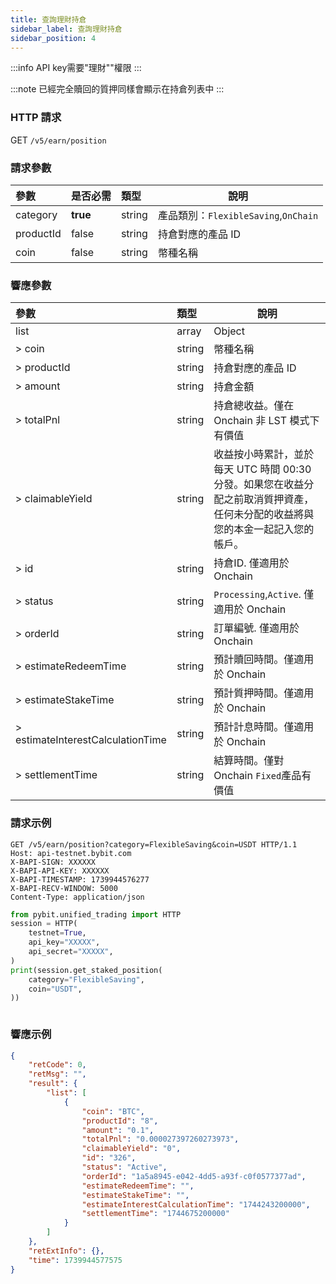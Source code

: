 ```yaml
---
title: 查詢理財持倉
sidebar_label: 查詢理財持倉
sidebar_position: 4
---
```

:::info
API key需要"理財""權限
:::

:::note
已經完全贖回的質押同樣會顯示在持倉列表中
:::

### HTTP 請求
GET `/v5/earn/position`

### 請求參數
| 參數 | 是否必需 | 類型 | 說明|
|:----- |:-------|:-----|------ |
|category|**true**|string|產品類別：`FlexibleSaving`,`OnChain`|
|productId|false|string|持倉對應的產品 ID|
|coin|false|string|幣種名稱|

### 響應參數
| 參數 | 類型 | 說明|
|:----- |:-----|----- |
|list|array|Object|
|> coin|string |幣種名稱 |
|> productId|string |持倉對應的產品 ID|
|> amount|string |持倉金額|
|> totalPnl|string |持倉總收益。僅在 Onchain 非 LST 模式下有價值|
|> claimableYield|string |收益按小時累計，並於每天 UTC 時間 00:30 分發。如果您在收益分配之前取消質押資產，任何未分配的收益將與您的本金一起記入您的帳戶。|
|> id|string |持倉ID. 僅適用於 Onchain|
|> status|string |`Processing`,`Active`. 僅適用於 Onchain|
|> orderId|string |訂單編號. 僅適用於 Onchain|
|> estimateRedeemTime|string |預計贖回時間。僅適用於 Onchain|
|> estimateStakeTime|string |預計質押時間。僅適用於 Onchain|
|> estimateInterestCalculationTime|string |預計計息時間。僅適用於 Onchain |
|> settlementTime|string |結算時間。僅對 Onchain `Fixed`產品有價值|

### 請求示例

<Tabs groupId="programming-languages">
<TabItem value="http" label="HTTP">

```http
GET /v5/earn/position?category=FlexibleSaving&coin=USDT HTTP/1.1
Host: api-testnet.bybit.com
X-BAPI-SIGN: XXXXXX
X-BAPI-API-KEY: XXXXXX
X-BAPI-TIMESTAMP: 1739944576277
X-BAPI-RECV-WINDOW: 5000
Content-Type: application/json
```

</TabItem>
<TabItem value="python" label="Python">

```python
from pybit.unified_trading import HTTP
session = HTTP(
    testnet=True,
    api_key="XXXXX",
    api_secret="XXXXX",
)
print(session.get_staked_position(
    category="FlexibleSaving",
    coin="USDT",
))
```

</TabItem>

<TabItem value="Node" label="Node.js">

```n4js

```

</TabItem>
</Tabs>

### 響應示例

```json
{
    "retCode": 0,
    "retMsg": "",
    "result": {
        "list": [
            {
                "coin": "BTC",
                "productId": "8",
                "amount": "0.1",
                "totalPnl": "0.000027397260273973",
                "claimableYield": "0",
                "id": "326",
                "status": "Active",
                "orderId": "1a5a8945-e042-4dd5-a93f-c0f0577377ad",
                "estimateRedeemTime": "",
                "estimateStakeTime": "",
                "estimateInterestCalculationTime": "1744243200000",
                "settlementTime": "1744675200000"
            }
        ]
    },
    "retExtInfo": {},
    "time": 1739944577575
}
```
